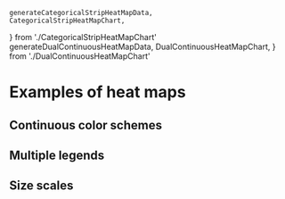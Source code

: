    generateCategoricalStripHeatMapData,
    CategoricalStripHeatMapChart,
} from './CategoricalStripHeatMapChart'
    generateDualContinuousHeatMapData,
    DualContinuousHeatMapChart,
} from './DualContinuousHeatMapChart'

<Meta title="Gallery/Heat maps" />

# Examples of heat maps

## Continuous color schemes

<Canvas>
    <Story name="sequential">
        <Controller generator={generateSequentialHeatMapData} chart={SequentialHeatMapChart} />
    </Story>
</Canvas>

<Canvas>
    <Story name="diverging">
        <Controller generator={generateDivergingHeatMapData} chart={DivergingHeatMapChart} />
    </Story>
</Canvas>

<Canvas>
    <Story name="block">
        <Controller
            generator={generateBlockHeatMapData}
            chart={BlockHeatMapChart}
            steps={['map', 'blockA', 'blockB', 'blockC', 'final']}
        />
    </Story>
</Canvas>

<Canvas>
    <Story name="triangular">
        <Controller generator={generateTriangularHeatMapData} chart={TriangularHeatMapChart} />
    </Story>
</Canvas>

## Multiple legends

<Canvas>
    <Story name="categorical strip">
        <Controller
            generator={generateCategoricalStripHeatMapData}
            chart={CategoricalStripHeatMapChart}
            steps={['top', 'categorical', 'measurements', 'heatmap']}
        />
    </Story>
</Canvas>

<Canvas>
    <Story name="dual continuous">
        <Controller
            generator={generateDualContinuousHeatMapData}
            chart={DualContinuousHeatMapChart}
            steps={['top', 'categorical', 'measurements', 'vowels', 'consonants']}
        />
    </Story>
</Canvas>

<Canvas>
    <Story name="boolean flags">
        <Controller
            generator={generateFlagsHeatMapData}
            chart={FlagsHeatMapChart}
            steps={['samples', 'flags', 'heatmap']}
        />
    </Story>
</Canvas>

## Size scales

<Canvas>
    <Story name="size bubbles">
        <Controller generator={generateSizeBlockHeatMapData} chart={SizeBlockHeatMapChart} />
    </Story>
</Canvas>
